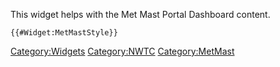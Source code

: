<noinclude>This widget helps with the Met Mast Portal Dashboard content.

<pre>
{{#Widget:MetMastStyle}}
</pre>

[[Category:Widgets]]
[[Category:NWTC]]
[[Category:MetMast]]

</noinclude>
<includeonly><!--Widget:MetMastStyle-->

<style>
#pre_select {
    display: inline;
    border: 1px;
    border-radius: 3px;
    background-color: #00A4E4;
    color: white;
    font-size: 16px;
    font-weight: bold;
}
#files_select_label {
    display: none;
    font-size: 16px;
    font-weight: bold;
}
#files_select {
    display: none;
    border: 1px;
    border-radius: 3px;
    background-color: #00A4E4;
    color: white;
    font-size: 16px;
    font-weight: bold;
    vertical-align: middle;
}
#plot_select {
    display: none;
    border: 1px;
    border-radius: 3px;
    background-color: #00A4E4;
    color: white;
    font-size: 16px;
    font-weight: bold;
}
#category_select {
    display: none;
    border: 1px;
    border-radius: 3px;
    background-color: #00A4E4;
    color: white;
    font-size: 16px;
    font-weight: bold;
}
#abscissa_select {
    display: none;
    border: 1px;
    border-radius: 3px;
    background-color: #00A4E4;
    color: white;
    font-size: 16px;
    font-weight: bold;
}
#group-by_select {
    display: none;
    border: 1px;
    border-radius: 3px;
    background-color: #00A4E4;
    color: white;
    font-size: 16px;
    font-weight: bold;
}
#vertloc_select {
    display: none;
    border: 1px solid black;
    border-radius: 3px;
    font-size: 16px;
    font-weight: bold;
}
#range_length_select {
    display: none;
    border: 1px;
    border-radius: 3px;
    background-color: #00A4E4;
    color: white;
    font-size: 16px;
    font-weight: bold;
}
#format_select {
    display: none;
    border: 1px;
    border-radius: 3px;
    background-color: #00A4E4;
    color: white;
    font-size: 16px;
    font-weight: bold;
}
#month_select {
    display: none;
    border: 1px;
    border-radius: 3px;
    background-color: #00A4E4;
    color: white;
    font-size: 16px;
    font-weight: bold;
}
#year_select {
    display: none;
    border: 1px;
    border-radius: 3px;
    background-color: #00A4E4;
    color: white;
    font-size: 16px;
    font-weight: bold;
}
#start_month_select {
    display: none;
    border: 1px;
    border-radius: 3px;
    background-color: #00A4E4;
    color: white;
    font-size: 16px;
    font-weight: bold;
}
#start_year_select {
    display: none;
    border: 1px;
    border-radius: 3px;
    background-color: #00A4E4;
    color: white;
    font-size: 16px;
    font-weight: bold;
}
#end_month_select {
    display: none;
    border: 1px;
    border-radius: 3px;
    background-color: #00A4E4;
    color: white;
    font-size: 16px;
    font-weight: bold;
}
#end_year_select {
    display: none;
    border: 1px;
    border-radius: 3px;
    background-color: #00A4E4;
    color: white;
    font-size: 16px;
    font-weight: bold;
}
#row_select {
    display: none;
    border: 1px;
    border-radius: 3px;
    background-color: #00A4E4;
    color: white;
    font-size: 16px;
    font-weight: bold;
}
#col_select {
    display: none;
    border: 1px;
    border-radius: 3px;
    background-color: #00A4E4;
    color: white;
    font-size: 16px;
    font-weight: bold;
}
#fit_select {
    display: none;
    border: 1px;
    border-radius: 3px;
    background-color: #00A4E4;
    color: white;
    font-size: 16px;
    font-weight: bold;
}
#bin_select {
    display: none;
    border: 1px solid black;
    border-radius: 3px;
    font-size: 16px;
    font-weight: bold;
}
#sector_select {
    display: none;
    border: 1px;
    border-radius: 3px;
    background-color: #00A4E4;
    color: white;
    font-size: 16px;
    font-weight: bold;
}
#bin-arrange_select {
    display: none;
    border: 1px;
    border-radius: 3px;
    background-color: #00A4E4;
    color: white;
    font-size: 16px;
    font-weight: bold;
}
#curvefit_select {
    display: none;
    border: 1px;
    border-radius: 3px;
    background-color: #00A4E4;
    color: white;
    font-size: 16px;
    font-weight: bold;
}
#color_select {
    display: none;
    border: 1px;
    border-radius: 3px;
    background-color: #00A4E4;
    color: white;
    font-size: 16px;
    font-weight: bold;
}
#start_plot {
    display: none;
    border: 1px;
    border-radius: 3px;
    background-color: #5E6A71;
    color: white;
    font-size: 16px;
    font-weight: bold;
}
#save {
    display: none;
    border: 1px;
    border-radius: 3px;
    background-color: #5E6A71;
    color: white;
    font-size: 16px;
    font-weight: bold;
}
#prev_plot {
    display: none;
    border: 1px;
    border-radius: 3px;
    background-color: #5E6A71;
    color: white;
    font-size: 16px;
    font-weight: bold;
}
#prev_sel {
    display: none;
    border: 1px;
    border-radius: 3px;
    background-color: #5E6A71;
    color: white;
    font-size: 16px;
    font-weight: bold;
}
#reset {
    display: inline;
    border: 1px;
    border-radius: 3px;
    background-color: #5E6A71;
    color: white;
    font-size: 16px;
    font-weight: bold;
}
#load {
    font-size: 16px;
    font-weight: bold;
}
#var_table {
    display: none;
    border-collapse: collapse;
    padding: 2px 2px;
}

#var_table td, #var_table th {
    border: 1px solid #ddd;
    padding: 8px;
}

#var_table tr:nth-child(even){background-color: #f2f2f2;}

#var_table tr:hover {background-color: #ddd;}

#var_table th {
    padding-top: 8px;
    padding-bottom: 8px;
    text-align: center;
    background-color: #00A4E4;
    color: white;
}
#prev_chart {
    display: none;
    height: 700px;
}
#chart {
    height: 700px;
}

</style>
</includeonly>